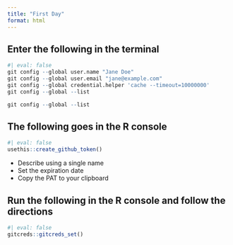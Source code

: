 ```yaml
---
title: "First Day"
format: html
---
```


## Enter the following in the terminal

```r
#| eval: false
git config --global user.name "Jane Doe"
git config --global user.email "jane@example.com"
git config --global credential.helper 'cache --timeout=10000000'
git config --global --list
```

```r
git config --global --list
```

## The following goes in the R console
 
```r
#| eval: false
usethis::create_github_token()
```

- Describe using a single name
- Set the expiration date
- Copy the PAT to your clipboard

## Run the following in the R console and follow the directions

```r
#| eval: false
gitcreds::gitcreds_set()
```


